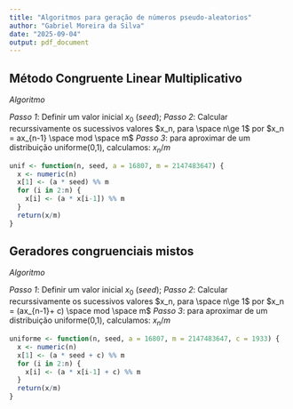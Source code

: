```yaml
---
title: "Algoritmos para geração de números pseudo-aleatorios"
author: "Gabriel Moreira da Silva"
date: "2025-09-04"
output: pdf_document
---
```


## Método Congruente Linear Multiplicativo

*Algoritmo*

*Passo 1*: Definir um valor inicial $x_0$ (*seed*);
*Passo 2*: Calcular recurssivamente os sucessivos valores $x_n, para \space n\ge 1$ por $x_n = ax_{n-1} \space mod \space m$ 
*Passo 3*: para aproximar de um distribuição uniforme(0,1), calculamos: $x_n/m$

```r
unif <- function(n, seed, a = 16807, m = 2147483647) {
  x <- numeric(n)
  x[1] <- (a * seed) %% m
  for (i in 2:n) {
    x[i] <- (a * x[i-1]) %% m
  }
  return(x/m)
}
```

##  Geradores congruenciais mistos

*Algoritmo*

*Passo 1*: Definir um valor inicial $x_0$ (*seed*);
*Passo 2*: Calcular recurssivamente os sucessivos valores $x_n, para \space n\ge 1$ por $x_n = (ax_{n-1}+ c) \space mod \space m$ 
*Passo 3*: para aproximar de um distribuição uniforme(0,1), calculamos: $x_n/m$

```r
uniforme <- function(n, seed, a = 16807, m = 2147483647, c = 1933) {
  x <- numeric(n)
  x[1] <- (a * seed + c) %% m
  for (i in 2:n) {
    x[i] <- (a * x[i-1] + c) %% m
  }
  return(x/m)
}
```

